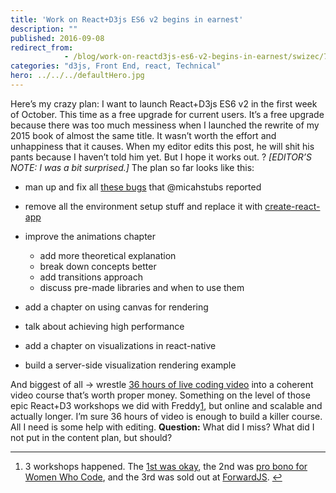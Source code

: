 ```yaml
---
title: 'Work on React+D3js ES6 v2 begins in earnest'
description: ""
published: 2016-09-08
redirect_from: 
            - /blog/work-on-reactd3js-es6-v2-begins-in-earnest/swizec/7010
categories: "d3js, Front End, react, Technical"
hero: ../../../defaultHero.jpg
---
```

Here’s my crazy plan: I want to launch React+D3js ES6 v2 in the first week of October. This time as a free upgrade for current users. It’s a free upgrade because there was too much messiness when I launched the rewrite of my 2015 book of almost the same title. It wasn’t worth the effort and unhappiness that it causes. When my editor edits this post, he will shit his pants because I haven’t told him yet. But I hope it works out. ? _\[EDITOR’S NOTE: I was a bit surprised.]_ The plan so far looks like this:

- man up and fix all [these bugs](https://github.com/Swizec/react-d3js-es6-ebook/issues) that @micahstubs reported

- remove all the environment setup stuff and replace it with [create-react-app](https://facebook.github.io/react/blog/2016/07/22/create-apps-with-no-configuration.html)

- improve the animations chapter

  - add more theoretical explanation
  - break down concepts better
  - add transitions approach
  - discuss pre-made libraries and when to use them

- add a chapter on using canvas for rendering

- talk about achieving high performance

- add a chapter on visualizations in react-native

- build a server-side visualization rendering example

And biggest of all → wrestle [36 hours of live coding video](https://www.livecoding.tv/swizec/) into a coherent video course that’s worth proper money. Something on the level of those epic React+D3 workshops we did with Freddy[1](#fn1-20846 "see footnote"), but online and scalable and actually longer. I’m sure 36 hours of video is enough to build a killer course. All I need is some help with editing. **Question:** What did I miss? What did I not put in the content plan, but should?

---

1. 3 workshops happened. The [1st was okay](https://swizec.com/blog/things-i-learned-my-first-workshop/swizec/6819), the 2nd was [pro bono for Women Who Code](http://www.meetup.com/Women-Who-Code-SF/events/232366807/), and the 3rd was sold out at [ForwardJS](https://forwardjs.com/). [↩︎](#fnr1-20846 "return to article")

